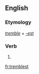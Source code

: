 ==English==

===Etymology===
''[[tremble]]'' + ''[[-est]]''

===Verb===
{{head|en|verb form}}

# {{en-archaic second-person singular of|tremble|lang=en}}

[[fr:tremblest]]